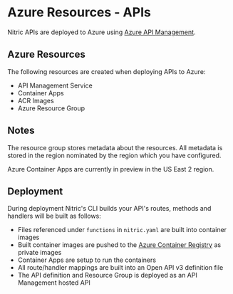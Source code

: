 
# Azure Resources - APIs

Nitric APIs are deployed to Azure using [Azure API Management](https://azure.microsoft.com/en-us/services/api-management/).

## Azure Resources

The following resources are created when deploying APIs to Azure:

- API Management Service
- Container Apps
- ACR Images
- Azure Resource Group

## Notes

The resource group stores metadata about the resources.
All metadata is stored in the region nominated by the region which you have configured.

Azure Container Apps are currently in preview in the US East 2 region.

## Deployment

During deployment Nitric's CLI builds your API's routes, methods and handlers will be built as follows:

- Files referenced under `functions` in `nitric.yaml` are built into container images
- Built container images are pushed to the [Azure Container Registry](https://azure.microsoft.com/en-us/services/container-registry/) as private images
- Container Apps are setup to run the containers
- All route/handler mappings are built into an Open API v3 definition file
- The API definition and Resource Group is deployed as an API Management hosted API
